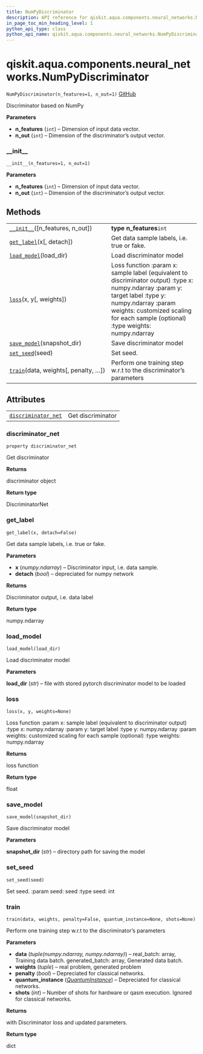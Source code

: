 ```yaml
---
title: NumPyDiscriminator
description: API reference for qiskit.aqua.components.neural_networks.NumPyDiscriminator
in_page_toc_min_heading_level: 1
python_api_type: class
python_api_name: qiskit.aqua.components.neural_networks.NumPyDiscriminator
---
```


# qiskit.aqua.components.neural\_networks.NumPyDiscriminator

<span id="qiskit.aqua.components.neural_networks.NumPyDiscriminator" />

`NumPyDiscriminator(n_features=1, n_out=1)` [GitHub](https://github.com/qiskit-community/qiskit-aqua/tree/stable/0.9/qiskit/aqua/components/neural_networks/numpy_discriminator.py "view source code")

Discriminator based on NumPy

**Parameters**

*   **n\_features** (`int`) – Dimension of input data vector.
*   **n\_out** (`int`) – Dimension of the discriminator’s output vector.

### \_\_init\_\_

<span id="qiskit.aqua.components.neural_networks.NumPyDiscriminator.__init__" />

`__init__(n_features=1, n_out=1)`

**Parameters**

*   **n\_features** (`int`) – Dimension of input data vector.
*   **n\_out** (`int`) – Dimension of the discriminator’s output vector.

## Methods

|                                                                                                                                                                                |                                                                                                                                                                                                                                           |
| ------------------------------------------------------------------------------------------------------------------------------------------------------------------------------ | ----------------------------------------------------------------------------------------------------------------------------------------------------------------------------------------------------------------------------------------- |
| [`__init__`](#qiskit.aqua.components.neural_networks.NumPyDiscriminator.__init__ "qiskit.aqua.components.neural_networks.NumPyDiscriminator.__init__")(\[n\_features, n\_out]) | **type n\_features**`int`                                                                                                                                                                                                                 |
| [`get_label`](#qiskit.aqua.components.neural_networks.NumPyDiscriminator.get_label "qiskit.aqua.components.neural_networks.NumPyDiscriminator.get_label")(x\[, detach])        | Get data sample labels, i.e. true or fake.                                                                                                                                                                                                |
| [`load_model`](#qiskit.aqua.components.neural_networks.NumPyDiscriminator.load_model "qiskit.aqua.components.neural_networks.NumPyDiscriminator.load_model")(load\_dir)        | Load discriminator model                                                                                                                                                                                                                  |
| [`loss`](#qiskit.aqua.components.neural_networks.NumPyDiscriminator.loss "qiskit.aqua.components.neural_networks.NumPyDiscriminator.loss")(x, y\[, weights])                   | Loss function :param x: sample label (equivalent to discriminator output) :type x: numpy.ndarray :param y: target label :type y: numpy.ndarray :param weights: customized scaling for each sample (optional) :type weights: numpy.ndarray |
| [`save_model`](#qiskit.aqua.components.neural_networks.NumPyDiscriminator.save_model "qiskit.aqua.components.neural_networks.NumPyDiscriminator.save_model")(snapshot\_dir)    | Save discriminator model                                                                                                                                                                                                                  |
| [`set_seed`](#qiskit.aqua.components.neural_networks.NumPyDiscriminator.set_seed "qiskit.aqua.components.neural_networks.NumPyDiscriminator.set_seed")(seed)                   | Set seed.                                                                                                                                                                                                                                 |
| [`train`](#qiskit.aqua.components.neural_networks.NumPyDiscriminator.train "qiskit.aqua.components.neural_networks.NumPyDiscriminator.train")(data, weights\[, penalty, …])    | Perform one training step w\.r.t to the discriminator’s parameters                                                                                                                                                                        |

## Attributes

|                                                                                                                                                                                   |                   |
| --------------------------------------------------------------------------------------------------------------------------------------------------------------------------------- | ----------------- |
| [`discriminator_net`](#qiskit.aqua.components.neural_networks.NumPyDiscriminator.discriminator_net "qiskit.aqua.components.neural_networks.NumPyDiscriminator.discriminator_net") | Get discriminator |

### discriminator\_net

<span id="qiskit.aqua.components.neural_networks.NumPyDiscriminator.discriminator_net" />

`property discriminator_net`

Get discriminator

**Returns**

discriminator object

**Return type**

DiscriminatorNet

### get\_label

<span id="qiskit.aqua.components.neural_networks.NumPyDiscriminator.get_label" />

`get_label(x, detach=False)`

Get data sample labels, i.e. true or fake.

**Parameters**

*   **x** (*numpy.ndarray*) – Discriminator input, i.e. data sample.
*   **detach** (*bool*) – depreciated for numpy network

**Returns**

Discriminator output, i.e. data label

**Return type**

numpy.ndarray

### load\_model

<span id="qiskit.aqua.components.neural_networks.NumPyDiscriminator.load_model" />

`load_model(load_dir)`

Load discriminator model

**Parameters**

**load\_dir** (*str*) – file with stored pytorch discriminator model to be loaded

### loss

<span id="qiskit.aqua.components.neural_networks.NumPyDiscriminator.loss" />

`loss(x, y, weights=None)`

Loss function :param x: sample label (equivalent to discriminator output) :type x: numpy.ndarray :param y: target label :type y: numpy.ndarray :param weights: customized scaling for each sample (optional) :type weights: numpy.ndarray

**Returns**

loss function

**Return type**

float

### save\_model

<span id="qiskit.aqua.components.neural_networks.NumPyDiscriminator.save_model" />

`save_model(snapshot_dir)`

Save discriminator model

**Parameters**

**snapshot\_dir** (*str*) – directory path for saving the model

### set\_seed

<span id="qiskit.aqua.components.neural_networks.NumPyDiscriminator.set_seed" />

`set_seed(seed)`

Set seed. :param seed: seed :type seed: int

### train

<span id="qiskit.aqua.components.neural_networks.NumPyDiscriminator.train" />

`train(data, weights, penalty=False, quantum_instance=None, shots=None)`

Perform one training step w\.r.t to the discriminator’s parameters

**Parameters**

*   **data** (*tuple(numpy.ndarray, numpy.ndarray)*) – real\_batch: array, Training data batch. generated\_batch: array, Generated data batch.
*   **weights** (*tuple*) – real problem, generated problem
*   **penalty** (*bool*) – Depreciated for classical networks.
*   **quantum\_instance** ([*QuantumInstance*](qiskit.aqua.QuantumInstance "qiskit.aqua.QuantumInstance")) – Depreciated for classical networks.
*   **shots** (*int*) – Number of shots for hardware or qasm execution. Ignored for classical networks.

**Returns**

with Discriminator loss and updated parameters.

**Return type**

dict

